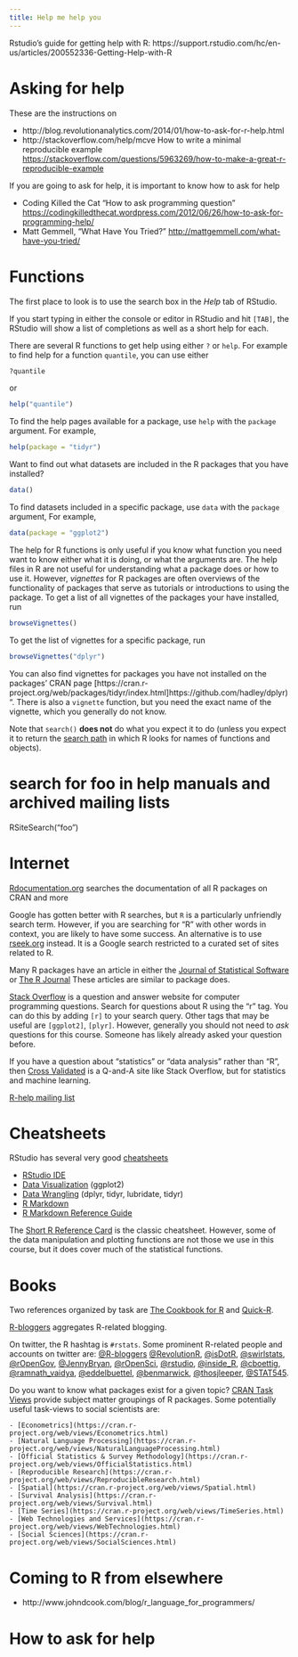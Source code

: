 ```yaml
---
title: Help me help you
---
```


Rstudio's guide for getting help with R: https://support.rstudio.com/hc/en-us/articles/200552336-Getting-Help-with-R

# Asking for help

These are the instructions on 

- http://blog.revolutionanalytics.com/2014/01/how-to-ask-for-r-help.html
- http://stackoverflow.com/help/mcve
How to write a minimal reproducible example <https://stackoverflow.com/questions/5963269/how-to-make-a-great-r-reproducible-example>

If you are going to ask for help, it is important to know how to ask for help

- Coding Killed the Cat "How to ask programming question" <https://codingkilledthecat.wordpress.com/2012/06/26/how-to-ask-for-programming-help/>
- Matt Gemmell, "What Have You Tried?" <http://mattgemmell.com/what-have-you-tried/>

# Functions

The first place to look is to use the search box in the *Help* tab of RStudio.

If you start typing in either the console or editor in RStudio and hit `[TAB]`, the RStudio will show a list of completions as well as a short help for each.

There are several R functions to get help using either `?` or `help`.
For example to find help for a function `quantile`, you can use either
``` r
?quantile
```
or
``` r
help("quantile")
```

To find the help pages available for a package, use `help` with the `package` argument.
For example,
``` r
help(package = "tidyr")
```

Want to find out what datasets are included in the R packages that you have installed?
```r
data()
```
To find datasets included in a specific package, use `data` with the `package` argument,
For example,
``` r
data(package = "ggplot2")
```

The help for R functions is only useful if you know what function you need want to know either what it is doing, or what the arguments are.
The help files in R are not useful for understanding what a package does or how to use it.
However, *vignettes* for R packages are often overviews of the functionality of packages that serve as tutorials or introductions to using the package.
To get a list of all vignettes of the packages your have installed, run
``` r
browseVignettes()
```
To get the list of vignettes for a specific package, run
``` r
browseVignettes("dplyr")
```
You can also find vignettes for packages you have not installed on the packages' CRAN page [https://cran.r-project.org/web/packages/tidyr/index.html]https://github.com/hadley/dplyr)".
There is also a `vignette` function, but you need the exact name of the vignette, which you generally do not know.

Note that `search()` **does not** do what you expect it to do (unless you expect it to return the [search path](http://adv-r.had.co.nz/Environments.html) in which R looks for names of functions and objects).

# search for foo in help manuals and archived mailing lists
RSiteSearch("foo")

# Internet

[Rdocumentation.org](http://www.rdocumentation.org/) searches the documentation of all R packages on CRAN and more

Google has gotten better with R searches, but `R` is a particularly unfriendly search term.
However, if you are searching for "R" with other words in context, you are likely to have some success.
An alternative is to use [rseek.org](http://rseek.org) instead.
It is a Google search restricted to a curated set of sites related to R.

Many R packages have an article in either the [Journal of Statistical Software](http://www.jstatsoft.org/index) or [The R Journal](https://journal.r-project.org/)
These articles are similar to package does.

[Stack Overflow](https://stackoverflow.com) is a question and answer website for computer programming questions.
Search for questions about R using the "r" tag. You can do this by adding `[r]` to your search query. Other tags that may be useful are `[ggplot2]`, `[plyr]`.
However, generally you should not  need to *ask* questions for this course.
Someone has likely already asked your question before.

If you have a question about "statistics" or "data analysis" rather than "R", then [Cross Validated](https://stats.stackexchange.com/) is a Q-and-A site like Stack Overflow, but for statistics and machine learning.

[R-help mailing list](https://stat.ethz.ch/mailman/listinfo/r-help)

# Cheatsheets

RStudio has several very good [cheatsheets](https://www.rstudio.com/resources/cheatsheets/)

- [RStudio IDE](http://www.rstudio.com/wp-content/uploads/2016/01/rstudio-IDE-cheatsheet.pdf)
- [Data Visualization](http://www.rstudio.com/wp-content/uploads/2015/12/ggplot2-cheatsheet-2.0.pdf) (ggplot2)
- [Data Wrangling](http://www.rstudio.com/wp-content/uploads/2015/02/data-wrangling-cheatsheet.pdf) (dplyr, tidyr, lubridate, tidyr)
- [R Markdown](http://www.rstudio.com/wp-content/uploads/2015/02/rmarkdown-cheatsheet.pdf)
- [R Markdown Reference Guide](http://www.rstudio.com/wp-content/uploads/2015/03/rmarkdown-reference.pdf)

The [Short R Reference Card](https://cran.r-project.org/doc/contrib/Short-refcard.pdf) is the classic cheatsheet.
However, some of the data manipulation and plotting functions are not those we use in this course, but it does cover much of the statistical functions.

# Books

Two references organized by task are [The Cookbook for R](http://www.cookbook-r.com) and [Quick-R](http://www.statmethods.net/).

[R-bloggers](http://www.r-bloggers.com/) aggregates R-related blogging.

On twitter, the R hashtag is `#rstats`. Some prominent R-related people and accounts on twitter are:
[@R-bloggers](https://twitter.com/Rbloggers)
[@RevolutionR](https://twitter.com/RevolutionR),
[@isDotR](https://twitter.com/isDotR),
[@swirlstats](https://twitter.com/swirlstats),
[@rOpenGov](https://twitter.com/rOpenGov),
[@JennyBryan](https://twitter.com/JennyBryan),
[@rOpenSci](https://twitter.com/rOpenSci),
[@rstudio](https://twitter.com/rstudio),
[@inside_R](https://twitter.com/inside_R),
[@cboettig](https://twitter.com/cboettig),
[@ramnath_vaidya](https://twitter.com/ramnath_vaidya),
[@eddelbuettel](https://twitter.com/eddelbuettel),
[@benmarwick](https://twitter.com/benmarwick),
[@thosjleeper](https://twitter.com/thosjleeper),
[@STAT545](https://twitter.com/STAT545).


Do you want to know what packages exist for a given topic? [CRAN Task Views](https://cran.r-project.org/web/views/) provide subject matter groupings of R packages. Some potentially useful task-views to social scientists are:

	- [Econometrics](https://cran.r-project.org/web/views/Econometrics.html)
	- [Natural Language Processing](https://cran.r-project.org/web/views/NaturalLanguageProcessing.html)
	- [Official Statistics & Survey Methodology](https://cran.r-project.org/web/views/OfficialStatistics.html)
	- [Reproducible Research](https://cran.r-project.org/web/views/ReproducibleResearch.html)
	- [Spatial](https://cran.r-project.org/web/views/Spatial.html)
	- [Survival Analysis](https://cran.r-project.org/web/views/Survival.html)
	- [Time Series](https://cran.r-project.org/web/views/TimeSeries.html)
	- [Web Technologies and Services](https://cran.r-project.org/web/views/WebTechnologies.html)
    - [Social Sciences](https://cran.r-project.org/web/views/SocialSciences.html)

# Coming to R from elsewhere

- http://www.johndcook.com/blog/r_language_for_programmers/


# How to ask for help



